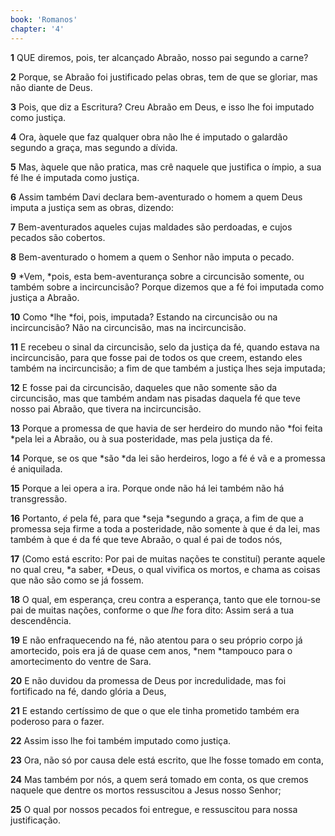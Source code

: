 ```yaml
---
book: 'Romanos'
chapter: '4'
---
```


**1** QUE diremos, pois, ter alcançado Abraão, nosso pai segundo a carne?

**2** Porque, se Abraão foi justificado pelas obras, tem de que se gloriar, mas não diante de Deus.

**3** Pois, que diz a Escritura? Creu Abraão em Deus, e isso lhe foi imputado como justiça.

**4** Ora, àquele que faz qualquer obra não lhe é imputado o galardão segundo a graça, mas segundo a dívida.

**5** Mas, àquele que não pratica, mas crê naquele que justifica o ímpio, a sua fé lhe é imputada como justiça.

**6** Assim também Davi declara bem-aventurado o homem a quem Deus imputa a justiça sem as obras, dizendo:

**7** Bem-aventurados aqueles cujas maldades são perdoadas, e cujos pecados são cobertos.

**8** Bem-aventurado o homem a quem o Senhor não imputa o pecado.

**9** *Vem, *pois, esta bem-aventurança sobre a circuncisão somente, ou também sobre a incircuncisão? Porque dizemos que a fé foi imputada como justiça a Abraão.

**10** Como *lhe *foi, pois, imputada? Estando na circuncisão ou na incircuncisão? Não na circuncisão, mas na incircuncisão.

**11** E recebeu o sinal da circuncisão, selo da justiça da fé, quando estava na incircuncisão, para que fosse pai de todos os que creem, estando eles também na incircuncisão; a fim de que também a justiça lhes seja imputada;

**12** E fosse pai da circuncisão, daqueles que não somente são da circuncisão, mas que também andam nas pisadas daquela fé que teve nosso pai Abraão, que tivera na incircuncisão.

**13** Porque a promessa de que havia de ser herdeiro do mundo não *foi feita *pela lei a Abraão, ou à sua posteridade, mas pela justiça da fé.

**14** Porque, se os que *são *da lei são herdeiros, logo a fé é vã e a promessa é aniquilada.

**15** Porque a lei opera a ira. Porque onde não há lei também não há transgressão.

**16** Portanto, _é_ pela fé, para que *seja *segundo a graça, a fim de que a promessa seja firme a toda a posteridade, não somente à que é da lei, mas também à que é da fé que teve Abraão, o qual é pai de todos nós,

**17** (Como está escrito: Por pai de muitas nações te constituí) perante aquele no qual creu, *a saber, *Deus, o qual vivifica os mortos, e chama as coisas que não são como se já fossem.

**18** O qual, em esperança, creu contra a esperança, tanto que ele tornou-se pai de muitas nações, conforme o que _lhe_ fora dito: Assim será a tua descendência.

**19** E não enfraquecendo na fé, não atentou para o seu próprio corpo já amortecido, pois era já de quase cem anos, *nem *tampouco para o amortecimento do ventre de Sara.

**20** E não duvidou da promessa de Deus por incredulidade, mas foi fortificado na fé, dando glória a Deus,

**21** E estando certíssimo de que o que ele tinha prometido também era poderoso para o fazer.

**22** Assim isso lhe foi também imputado como justiça.

**23** Ora, não só por causa dele está escrito, que lhe fosse tomado em conta,

**24** Mas também por nós, a quem será tomado em conta, os que cremos naquele que dentre os mortos ressuscitou a Jesus nosso Senhor;

**25** O qual por nossos pecados foi entregue, e ressuscitou para nossa justificação.
